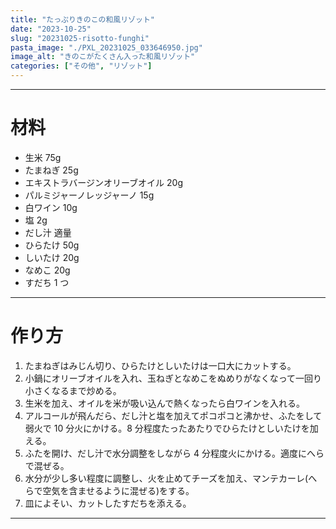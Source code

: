 ```yaml
---
title: "たっぷりきのこの和風リゾット"
date: "2023-10-25"
slug: "20231025-risotto-funghi"
pasta_image: "./PXL_20231025_033646950.jpg"
image_alt: "きのこがたくさん入った和風リゾット"
categories: ["その他", "リゾット"]
---
```


---

# 材料

- 生米 75g
- たまねぎ 25g
- エキストラバージンオリーブオイル 20g
- パルミジャーノレッジャーノ 15g
- 白ワイン 10g
- 塩 2g
- だし汁 適量
- ひらたけ 50g
- しいたけ 20g
- なめこ 20g
- すだち 1 つ

---

# 作り方

1. たまねぎはみじん切り、ひらたけとしいたけは一口大にカットする。
2. 小鍋にオリーブオイルを入れ、玉ねぎとなめこをぬめりがなくなって一回り小さくなるまで炒める。
3. 生米を加え、オイルを米が吸い込んで熱くなったら白ワインを入れる。
4. アルコールが飛んだら、だし汁と塩を加えてポコポコと沸かせ、ふたをして弱火で 10 分火にかける。8 分程度たったあたりでひらたけとしいたけを加える。
5. ふたを開け、だし汁で水分調整をしながら 4 分程度火にかける。適度にへらで混ぜる。
6. 水分が少し多い程度に調整し、火を止めてチーズを加え、マンテカーレ(へらで空気を含ませるように混ぜる)をする。
7. 皿によそい、カットしたすだちを添える。

---
